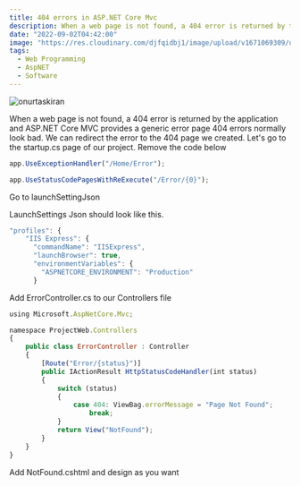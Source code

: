 ```yaml
---
title: 404 errors in ASP.NET Core Mvc
description: When a web page is not found, a 404 error is returned by the application and ASP.NET Core MVC provides a generic error page 404 errors normally look bad.
date: "2022-09-02T04:42:00"
image: "https://res.cloudinary.com/djfqidbj1/image/upload/v1671069309/uk435ku3c9dzqrdok9o5.jpg"
tags:
  - Web Programming
  - AspNET
  - Software
---
```


<img className="w-full rounded-xl" src="https://res.cloudinary.com/djfqidbj1/image/upload/v1671069309/uk435ku3c9dzqrdok9o5.jpg" alt="onurtaskiran" />

When a web page is not found, a 404 error is returned by the application and ASP.NET Core MVC provides a generic error page 404 errors normally look bad. We can redirect the error to the 404 page we created. Let's go to the startup.cs page of our project. Remove the code below

```javascript
app.UseExceptionHandler("/Home/Error");
```

```javascript
app.UseStatusCodePagesWithReExecute("/Error/{0}");
```

Go to launchSettingJson 

LaunchSettings Json should look like this.

```javascript
"profiles": {
    "IIS Express": {
      "commandName": "IISExpress",
      "launchBrowser": true,
      "environmentVariables": {
        "ASPNETCORE_ENVIRONMENT": "Production"
      }
```

Add ErrorController.cs to our Controllers file   

```javascript
using Microsoft.AspNetCore.Mvc;

namespace ProjectWeb.Controllers
{
    public class ErrorController : Controller
    {
        [Route("Error/{status}")]
        public IActionResult HttpStatusCodeHandler(int status)
        {
            switch (status)
            {
                case 404: ViewBag.errorMessage = "Page Not Found";
                    break;
            }
            return View("NotFound");
        }
    }
}
```

Add NotFound.cshtml and design as you want